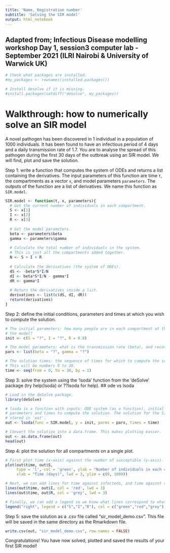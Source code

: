 ---
title: 'Name, Registration number'
subtitle: 'Solving the SIR model'
output: html_notebook
---
## Adapted from; Infectious Disease modelling workshop Day 1, session3 computer lab - September 2021 (ILRI Nairobi & University of Warwick UK)
```{r}
# Check what packages are installed.
#my_packages <- rownames(installed.packages())

# Install desolve if it is missing.
#install.packages(setdiff("deSolve", my_packages))
```

# Walkthrough: how to numerically solve an SIR model

A novel pathogen has been discovered in 1 individual in a population of 1000 individuals.
It has been found to have an infectious period of 4 days and a daily transmission rate of 1.7. 
You are to analyse the spread of this pathogen during the first 30 days of the outbreak using an SIR model.
We will find, plot and save the solution.

Step 1: write a function that computes the system of ODEs and returns a list containing the derivatives. The input parameters of this function are time `t`, the compartments as a vector `x`, and model parameters `parameters`. The outputs of the function are a list of derivatives. We name this function as `SIR.model`.
```{r}
SIR.model <- function(t, x, parameters){ 
  # Get the current number of individuals in each compartment.
  S <- x[1]
  I <- x[2]
  R <- x[3]
  
  # Get the model parameters.
  beta <- parameters$beta
  gamma <- parameters$gamma
  
  # Calculate the total number of individuals in the system.
  # This is just all the compartments added together.
  N <- S + I + R
  
  # Calculate the derivatives (the system of ODEs).
  dS <- -beta*S*I/N
  dI <- beta*S*I/N - gamma*I
  dR <- gamma*I
  
  # Return the derivatives inside a list.
  derivatives <- list(c(dS, dI, dR))
  return(derivatives)
}
```

Step 2: define the initial conditions, parameters and times at which you wish to compute the solution.
```{r}
# The initial parameters: how many people are in each compartment at the start of
# the model?
init <- c(S = "?", I = "?", R = 0.0)

# The model parameters: what is the transmission rate (beta), and recovery rate (gamma).
pars <- list(beta = "?", gamma = "?")

# The solution times: the sequence of times for which to compute the solution.
# This will be numbers 0 to 30.
time <- seq(from = 0, to = 30, by = 1)
```

Step 3: solve the system using the 'lsoda' function from the 'deSolve' package (try help(lsoda) or ??Isoda for help). 
## ode vs lsoda
```{r}
# Load in the deSolve package.
library(deSolve)

# lsoda is a function with inputs: ODE system (as a function), initial conditions,
# parameters and times to compute the solution. The solution for the SIR model is
# stored in 'out'.
out <- lsoda(func = SIR.model, y = init, parms = pars, times = time)

# Convert the solution into a data.frame. This makes plotting easier.
out <- as.data.frame(out)
head(out)
```

Step 4: plot the solution for all compartments on a single plot.
```{r}
# First plot time (x-axis) against the number of susceptible (y-axis).
plot(out$time, out$S,
     type = 'l', col = 'green', ylab = "Number of individuals in each compartment",
     xlab = "Time (days)", lwd = 3, ylim = c(0, 1000))

# Next, we can add lines for time against infecteds, and time against recovered/removed.
lines(out$time, out$I, col = 'red', lwd = 3)
lines(out$time, out$R, col = 'grey', lwd = 3)

# Finally, we can add a legend so we know what lines correspond to what compartment.
legend("right", legend = c("S","I","R"), col = c("green","red","grey"), lwd = 2)
```

Step 5: save the solution as a .csv file called "sir_model_demo.csv". This file will
be saved in the same directory as the Rmarkdown file. 
```{r}
write.csv(out, "sir_model_demo.csv", row.names = FALSE)
```

Congratulations! You have now solved, plotted and saved the results of your first SIR model!

